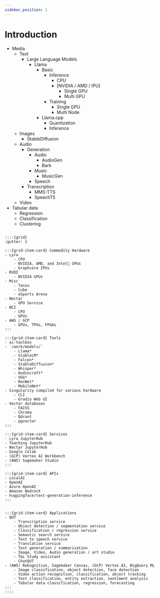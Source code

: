 ```yaml
---
sidebar_position: 1
---
```


# Introduction

- Media
  - Text
    - Large Language Models
      - Llama
        - Basic
          - Inference
            - CPU
            - [NVIDIA / AMD / IPU]
              - Single GPU
              - Multi GPU
          - Training
            - Single GPU
            - Multi Node
        - Llama.cpp
          - Quantization
          - Inference
  - Images
    - StableDiffusion
  - Audio
    - Generation
      - Audio
        - AudioGen
        - Bark
      - Music
        - MusicGen
      - Speech
    - Transcription
      - MMS-TTS
      - SpeechT5
  - Video
- Tabular data
  - Regression
  - Classification
  - Clustering

````{div} full-width

::::{grid}
:gutter: 1

:::{grid-item-card} Commodity Hardware
- Lyra
    - CPU
    - NVIDIA, AMD, and Intel🤞 GPUs
    - Graphcore IPUs
- RVDI
    - NVIDIA GPUs
- Misc
    - Tanzu
    - Cube
    - eSports Arena
- Nectar
    - GPU Service
- NCI
    - CPU
    - GPUs
- AWS / GCP
    - GPUs, TPUs, FPGAs
:::

:::{grid-item-card} Tools
- ai-toolbox
- `/work/models/`
    - Llama*
    - StableLM*
    - Falcon*
    - StableDiffusion*
    - Whisper*
    - Audiocraft*
    - VGG*
    - ResNet*
    - MobileNet*
- Singularity compiled for various hardware
    - CLI
    - Gradio Web UI
- Vector databases
    - FAISS
    - Chroma
    - Qdrant
    - pgvector
:::

:::{grid-item-card} Services
- Lyra JupyterHub
- Teaching JupyterHub
- Nectar JupyterHub
- Google Colab
- (GCP) Vertex AI Workbench
- (AWS) Sagemaker Studio
:::

:::{grid-item-card} APIs
- LocalAI
- OpenAI
- Azure OpenAI
- Amazon Bedrock
- huggingface/text-generation-inference
:::


:::{grid-item-card} Applications
- QUT
    - Transcription service
    - Object detection / segmentation service
    - Classification / regression service
    - Semantic search service
    - Text to speech service
    - Translation service
    - Text generation / summarization
    - Image, Video, Audio generation / art studio
    - T&L Study assistant
    - ChatQUT
- (AWS) Rekognition, Sagemaker Canvas, (GCP) Vertex AI, BigQuery ML
    - Image classification, object detection, face detection
    - Video action recognition, classification, object tracking
    - Text classification, entity extraction, sentiment analysis
    - Tabular data classification, regression, forecasting
:::
::::

````
